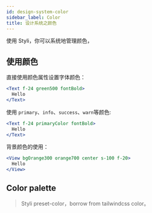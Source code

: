 ```yaml
---
id: design-system-color
sidebar_label: Color
title: 设计系统之颜色
---
```



使用 Styli，你可以系统地管理颜色，

## 使用颜色

直接使用颜色属性设置字体颜色：

```jsx live
<Text f-24 green500 fontBold>
  Hello
</Text>
```

使用 `primary`、`info`、`success`、`warn`等颜色:

```jsx live
<Text f-24 primaryColor fontBold>
  Hello
</Text>
```

背景颜色的使用：

```jsx live
<View bgOrange300 orange700 center s-100 f-20>
  Hello
</View>
```

## Color palette

> Styli preset-color，borrow from tailwindcss color。

<Colors />
